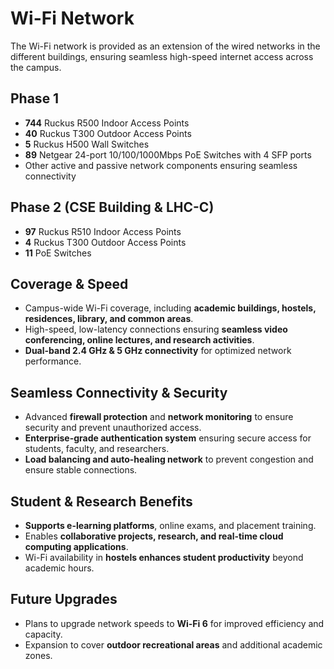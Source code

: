 

# Wi-Fi Network

The Wi-Fi network is provided as an extension of the wired networks in the different buildings, ensuring seamless high-speed internet access across the campus.

## **Phase 1**
- **744** Ruckus R500 Indoor Access Points
- **40** Ruckus T300 Outdoor Access Points
- **5** Ruckus H500 Wall Switches
- **89** Netgear 24-port 10/100/1000Mbps PoE Switches with 4 SFP ports
- Other active and passive network components ensuring seamless connectivity

## **Phase 2 (CSE Building & LHC-C)**
- **97** Ruckus R510 Indoor Access Points
- **4** Ruckus T300 Outdoor Access Points
- **11** PoE Switches

## **Coverage & Speed**
- Campus-wide Wi-Fi coverage, including **academic buildings, hostels, residences, library, and common areas**.
- High-speed, low-latency connections ensuring **seamless video conferencing, online lectures, and research activities**.
- **Dual-band 2.4 GHz & 5 GHz connectivity** for optimized network performance.

## **Seamless Connectivity & Security**
- Advanced **firewall protection** and **network monitoring** to ensure security and prevent unauthorized access.
- **Enterprise-grade authentication system** ensuring secure access for students, faculty, and researchers.
- **Load balancing and auto-healing network** to prevent congestion and ensure stable connections.

## **Student & Research Benefits**
- **Supports e-learning platforms**, online exams, and placement training.
- Enables **collaborative projects, research, and real-time cloud computing applications**.
- Wi-Fi availability in **hostels enhances student productivity** beyond academic hours.

## **Future Upgrades**
- Plans to upgrade network speeds to **Wi-Fi 6** for improved efficiency and capacity.
- Expansion to cover **outdoor recreational areas** and additional academic zones.
